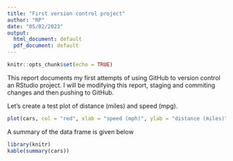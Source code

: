 ```yaml
---
title: "First version control project"
author: "RP"
date: "05/02/2023"
output:
  html_document: default
  pdf_document: default
---
```


```r
knitr::opts_chunk$set(echo = TRUE)
```

This report documents my first attempts of using GitHub to version control an RStudio project. I will be modifying this report, staging and commiting
changes and then pushing to GitHub.  

Let's create a test plot of distance (miles) and speed (mpg).  

```r
plot(cars, col = "red", xlab = "speed (mph)", ylab = "distance (miles)")
```
A summary of the data frame is given below  
```r
library(knitr)
kable(summary(cars))
```

